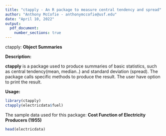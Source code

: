 ```yaml
---
title: "ctapply - An R package to measure central tendency and spread"
author: "Anthony McCofie - anthonymccofie@usf.edu"
date: "April 10, 2022"
output:
  pdf_document: 
    number_sections: true
---
```


ctapply: **Object Summaries**

**Description:**

**ctapply** is a package used to produce summaries of basic statistics, such as central tendency(mean, median..) and standard deviation (spread). 
The package calls specific methods to produce the result.  The user have option to print the result.


**Usage:**


```r
library(ctapply)
ctapply(electricdata$fuel)
```
The sample data used for this package: **Cost Function of Electricity Producers (1955)**
```r
head(electricdata)
```

